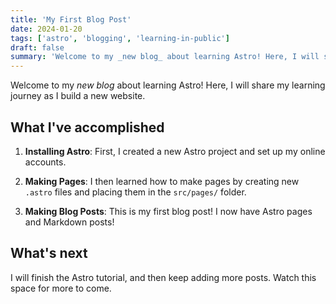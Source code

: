 ```yaml
---
title: 'My First Blog Post'
date: 2024-01-20
tags: ['astro', 'blogging', 'learning-in-public']
draft: false
summary: 'Welcome to my _new blog_ about learning Astro! Here, I will share my learning journey as I build a new website.'
---
```


Welcome to my _new blog_ about learning Astro! Here, I will share my learning journey as I build a new website.

## What I've accomplished

1. **Installing Astro**: First, I created a new Astro project and set up my online accounts.

2. **Making Pages**: I then learned how to make pages by creating new `.astro` files and placing them in the `src/pages/` folder.

3. **Making Blog Posts**: This is my first blog post! I now have Astro pages and Markdown posts!

## What's next

I will finish the Astro tutorial, and then keep adding more posts. Watch this space for more to come.
